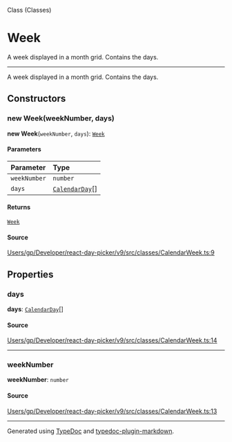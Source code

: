 <SectionTitle>Class (Classes)</SectionTitle>

# Week

<Description>
A week displayed in a month grid. Contains the days.
</Description>

---

A week displayed in a month grid. Contains the days.

## Constructors

<a id="constructors" name="constructors"></a>

### new Week(weekNumber, days)

<SignatureMemberIdentifier>**new Week**(`weekNumber`, `days`): [`Week`](/api/classes/Week.md)</SignatureMemberIdentifier>

#### Parameters

| Parameter | Type |
| :------ | :------ |
| `weekNumber` | `number` |
| `days` | [`CalendarDay`](/api/classes/CalendarDay.md)[] |

#### Returns

[`Week`](/api/classes/Week.md)

#### Source

[Users/gp/Developer/react-day-picker/v9/src/classes/CalendarWeek.ts:9](https://github.com/gpbl/react-day-picker/blob/b97c86295/src/classes/CalendarWeek.ts#L9)

## Properties

<a id="days" name="days"></a>

### days

<SignatureMemberIdentifier>**days**: [`CalendarDay`](/api/classes/CalendarDay.md)[]</SignatureMemberIdentifier>

#### Source

[Users/gp/Developer/react-day-picker/v9/src/classes/CalendarWeek.ts:14](https://github.com/gpbl/react-day-picker/blob/b97c86295/src/classes/CalendarWeek.ts#L14)

***

<a id="weeknumber" name="weeknumber"></a>

### weekNumber

<SignatureMemberIdentifier>**weekNumber**: `number`</SignatureMemberIdentifier>

#### Source

[Users/gp/Developer/react-day-picker/v9/src/classes/CalendarWeek.ts:13](https://github.com/gpbl/react-day-picker/blob/b97c86295/src/classes/CalendarWeek.ts#L13)

***

Generated using [TypeDoc](https://typedoc.org) and [typedoc-plugin-markdown](https://typedoc-plugin-markdown.org).

